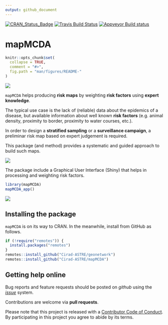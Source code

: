 ```yaml
---
output: github_document
---
```


[![CRAN_Status_Badge](http://www.r-pkg.org/badges/version/mapMCDA)](https://cran.r-project.org/package=mapMCDA)
[![Travis Build Status](https://travis-ci.org/Cirad-ASTRE/mapMCDA.svg?branch=master)](https://travis-ci.org/Cirad-ASTRE/mapMCDA)
[![Appveyor Build status](https://ci.appveyor.com/api/projects/status/nuo6t1hddibxxusd?svg=true)](https://ci.appveyor.com/project/famuvie/mapmcda)

# mapMCDA

```r
knitr::opts_chunk$set(
  collapse = TRUE,
  comment = "#>",
  fig.path = "man/figures/README-"
)
```
  

![](man/figures/mapMCDA_overview.png)

`mapMCDA` helps producing __risk maps__ by weighting __risk factors__ using
__expert knowledge__.

The typical use case is the lack of (reliable) data about the
epidemics of a disease, but available information about well known
__risk factors__ (e.g. animal density, proximity to border, proximity
to water courses, etc.). 

In order to design a __stratified sampling__ or a __surveillance
campaign__, a preliminar risk map based on expert judgement is
required.

This package (and method) provides a systematic and guided approach
to build such maps.

![](man/figures/plot-risk-unit-1.png)


The package include a Graphical User Interface (Shiny) that helps
in processing and weighting risk factors.

```r
library(mapMCDA)
mapMCDA_app()
```

![](man/figures/interface.png)


## Installing the package

`mapMCDA` is on its way to CRAN. In the meanwhile, install from 
GitHub as follows.

<!-- To install the current stable, CRAN version of the package, type: -->
<!-- ```{r install, eval = FALSE} -->
<!-- install.packages("mapMCDA") -->
<!-- ``` -->

<!-- To benefit from the latest features and bug fixes, install the development, *github* version of the package using: -->
```r
if (!require("remotes")) {
  install.packages("remotes")
}
remotes::install_github("Cirad-ASTRE/geonetwork")
remotes::install_github("Cirad-ASTRE/mapMCDA")
```



<!-- # Resources -->

<!-- ## Vignettes -->

<!-- An overview and examples of *mapMCDA* are provided in the vignettes: -->

<!-- ... -->

<!-- ## Websites -->

<!-- The following websites are available: -->

<!-- ... -->

## Getting help online

Bug reports and feature requests should be posted on *github* using
the [*issue*](http://github.com/Cirad-ASTRE/mapMCDA/issues) system.

Contributions are welcome via **pull requests**.

Please note that this project is released with a [Contributor Code of
Conduct](CONDUCT.md). By participating in this project you agree to
abide by its terms.

